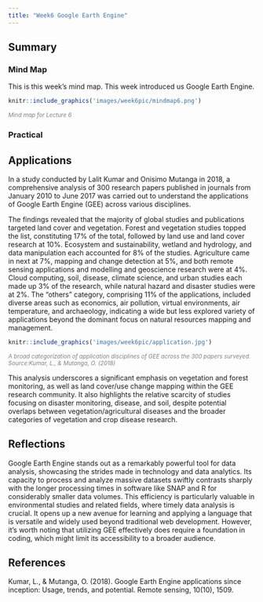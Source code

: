 ```yaml
---
title: "Week6 Google Earth Engine"
---
```

## Summary
### Mind Map

This is this week's mind map. This week introduced us Google Earth Engine.

```r
knitr::include_graphics('images/week6pic/mindmap6.png') 
```
::: {align="center" style="font-size: smaller; color: gray;"}
<em>Mind map for Lecture 6</em>
:::

### Practical

## Applications
In a study conducted by Lalit Kumar and Onisimo Mutanga in 2018, a comprehensive analysis of 300 research papers published in journals from January 2010 to June 2017 was carried out to understand the applications of Google Earth Engine (GEE) across various disciplines.

The findings revealed that the majority of global studies and publications targeted land cover and vegetation. Forest and vegetation studies topped the list, constituting 17% of the total, followed by land use and land cover research at 10%. Ecosystem and sustainability, wetland and hydrology, and data manipulation each accounted for 8% of the studies. Agriculture came in next at 7%, mapping and change detection at 5%, and both remote sensing applications and modelling and geoscience research were at 4%. Cloud computing, soil, disease, climate science, and urban studies each made up 3% of the research, while natural hazard and disaster studies were at 2%. The "others" category, comprising 11% of the applications, included diverse areas such as economics, air pollution, virtual environments, air temperature, and archaeology, indicating a wide but less explored variety of applications beyond the dominant focus on natural resources mapping and management.
```r
knitr::include_graphics('images/week6pic/application.jpg') 
```
::: {align="center" style="font-size: smaller; color: gray;"}
<em>A broad categorization of application disciplines of GEE across the 300 papers surveyed.</em>
<em>Source:Kumar, L., & Mutanga, O. (2018)</em>
:::

This analysis underscores a significant emphasis on vegetation and forest monitoring, as well as land cover/use change mapping within the GEE research community. It also highlights the relative scarcity of studies focusing on disaster monitoring, disease, and soil, despite potential overlaps between vegetation/agricultural diseases and the broader categories of vegetation and crop disease research.

## Reflections
Google Earth Engine stands out as a remarkably powerful tool for data analysis, showcasing the strides made in technology and data analytics. Its capacity to process and analyze massive datasets swiftly contrasts sharply with the longer processing times in software like SNAP and R for considerably smaller data volumes. This efficiency is particularly valuable in environmental studies and related fields, where timely data analysis is crucial. It opens up a new avenue for learning and applying a language that is versatile and widely used beyond traditional web development. However, it's worth noting that utilizing GEE effectively does require a foundation in coding, which might limit its accessibility to a broader audience. 

## References
Kumar, L., & Mutanga, O. (2018). Google Earth Engine applications since inception: Usage, trends, and potential. Remote sensing, 10(10), 1509.